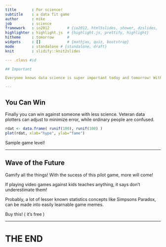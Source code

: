```yaml
---
title       : For science!
subtitle    : a data fit game
author      : mike
job         : science
framework   : io2012        # {io2012, html5slides, shower, dzslides, ...}
highlighter : highlight.js  # {highlight.js, prettify, highlight}
hitheme     : tomorrow      # 
widgets     : []            # {mathjax, quiz, bootstrap}
mode        : standalone # {standalone, draft}
knit        : slidify::knit2slides

--- .class #id 

## Important

Everyone knows data science is super important today and tomorrow! With a game even kids and other non science type people can do some science! Compete for points while fitting points! That's the point!

---
```


## You Can Win

Finally you can win against someone with less science. Veteran data plotters can adjust to minimize error, while ordinary people are confused. 

```r
rdat <- data.frame( runif(100), runif(100) )
plot(rdat, xlab="hype", ylab="fame")
```
Sample game level!

---

## Wave of the Future

Gamify all the things! With the sucess of this pilot game, more will come!

If playing video games against kids teaches anything, it says don't underestimate them!

Probably, a lot of lesser known statistics concepts like Simpsons Paradox, can be made into easily learnable game memes.

Buy this! ( it's free )

---

# THE END

